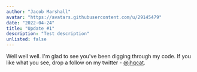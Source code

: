 ```yaml
---
author: "Jacob Marshall"
avatar: "https://avatars.githubusercontent.com/u/29145479"
date: "2022-04-24"
title: "Update #1"
description: "Test description"
unlisted: false
---
```


Well well well. I'm glad to see you've been digging through my code. If you like what you see, drop a follow on my twitter - [@jhqcat](https://twitter.com/jhqcat).